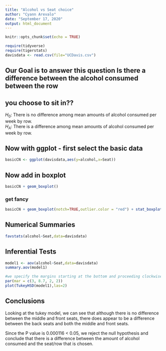 ```yaml
---
title: "Alcohol vs Seat choice"
author: "Cyann Arevalo"
date: "September 17, 2020"
output: html_document
---
```


```r
knitr::opts_chunk$set(echo = TRUE)
```

```r
require(tidyverse)
require(tigerstats)
davisdata <- read.csv(file="UCDavis.csv")
```
## Our Goal is to answer this question Is there a difference between the alcohol consumed between the row
## you choose to sit in??

$H_0$: There is no difference among mean amounts of alcohol consumed per week by row.  
$H_A$: There is a difference among mean amounts of alcohol consumed per week by row.

## Now with ggplot - first select the basic data

```r
basicCN <- ggplot(davisdata,aes(y=alcohol,x=Seat))
```
## Now add in boxplot

```r
basicCN + geom_boxplot()
```
  
  
### get fancy  

```r
basicCN + geom_boxplot(notch=TRUE,outlier.color = "red") + stat_boxplot(geom ='errorbar') + labs(title="Fancy notch boxplot \n with 2 lines")
```

## Numerical Summaries
```r
favstats(alcohol~Seat,data=davisdata)
```


## Inferential Tests
```r
model1 <- aov(alcohol~Seat,data=davisdata)
summary.aov(model1)
```
```r
#we specify the margins starting at the bottom and proceeding clockwise - thus 8.7 is the left side margin to hold the names of the factors
par(mar = c(3, 8.7, 2, 2))
plot(TukeyHSD(model1),las=2)
```

## Conclusions
Looking at the tukey model, we can see that although there is no difference between the middle and front seats, there does appear to be a difference between the back seats and both the middle and front seats.

Since the P value is 0.000116 < 0.05, we reject the null hypothesis and conclude that there is a difference between the amount of alcohol consumed and the seat/row that is chosen.  


